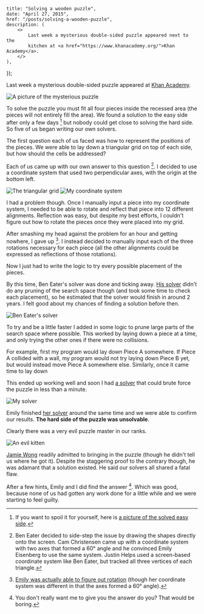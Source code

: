     title: "Solving a wooden puzzle",
    date: "April 27, 2015",
    href: "/posts/solving-a-wooden-puzzle",
    description: (
        <>
            Last week a mysterious double-sided puzzle appeared next to the
            kitchen at <a href="https://www.khanacademy.org/">Khan Academy</a>.
        </>
    ),
});


Last week a mysterious double-sided puzzle appeared at [Khan Academy](https://www.khanacademy.org/).

<img
    src="/images/mysterious-puzzle.jpg"
    alt="A picture of the mysterious puzzle"
/>

To solve the puzzle you must fit all four pieces inside the recessed area (the pieces will not entirely fill the area). We found a solution to the easy side after only a few days [^1] but nobody could get close to solving the hard side. So five of us began writing our own solvers.

The first question each of us faced was how to represent the positions of the pieces. We were able to lay down a triangular grid on top of each side, but how should the cells be addressed?

Each of us came up with our own answer to this question [^2]. I decided to use a coordinate system that used two perpendicular axes, with the origin at the bottom left.

<img src="/images/triangular-grid.png" alt="The triangular grid" />

<img src="/images/johns-coordinates.png" alt="My coordinate system" />

I had a problem though. Once I manually input a piece into my coordinate system, I needed to be able to rotate and reflect that piece into 12 different alignments. Reflection was easy, but despite my best efforts, I couldn't figure out how to rotate the pieces once they were placed into my grid.

After smashing my head against the problem for an hour and getting nowhere, I gave up [^3]. I instead decided to manually input each of the three rotations necessary for each piece (all the other alignments could be expressed as reflections of those rotations).

Now I just had to write the logic to try every possible placement of the pieces.

By this time, Ben Eater's solver was done and ticking away. [His solver](https://www.khanacademy.org/computer-programming/spin-off-of-puzzle/4900481558249472) didn't do any pruning of the search space though (and took some time to check each placement), so he estimated that the solver would finish in around 2 years. I felt good about my chances of finding a solution before then.

<img
    src="/images/eaters-solver.gif"
    alt="Ben Eater's solver"
    className="small-image"
/>

To try and be a little faster I added in some logic to prune large parts of the search space where possible. This worked by laying down a piece at a time, and only trying the other ones if there were no collisions.

For example, first my program would lay down Piece A somewhere. If Piece A collided with a wall, my program would not try laying down Piece B yet, but would instead move Piece A somewhere else. Similarly, once it came time to lay down

This ended up working well and soon I had [a solver](https://github.com/itsjohncs/damn-puzzle/blob/master/boom.js) that could brute force the puzzle in less than a minute.

<img src="/images/solver.gif" alt="My solver" className="small-image" />

Emily finished [her solver](https://github.com/xymostech/wood-puzzle/blob/master/src/Main.hs) around the same time and we were able to confirm our results. **The hard side of the puzzle was unsolvable**.

Clearly there was a very evil puzzle master in our ranks.

<img
    src="/images/evil-kitty.gif"
    alt="An evil kitten"
    className="small-image"
/>

[Jamie Wong](http://jamie-wong.com/) readily admitted to bringing in the puzzle (though he didn't tell us where he got it). Despite the staggering proof to the contrary though, he was adamant that a solution existed. He said our solvers all shared a fatal flaw.

After a few hints, Emily and I did find the answer [^4]. Which was good, because none of us had gotten any work done for a little while and we were starting to feel guilty.

[^1]: If you want to spoil it for yourself, here is [a picture of the solved easy side](/images/easy-solved.jpg).

[^2]: Ben Eater decided to side-step the issue by drawing the shapes directly onto the screen. Cam Christensen came up with a coordinate system with two axes that formed a 60° angle and he convinced Emily Eisenberg to use the same system. Justin Helps used a screen-based coordinate system like Ben Eater, but tracked all three vertices of each triangle.

[^3]: [Emily was actually able to figure out rotation](https://github.com/xymostech/wood-puzzle/blob/f7ea685855c06531debcc9e6105451c934a00cde/src/Main.hs#L35) (though her coordinate system was different in that the axes formed a 60° angle).

[^4]: You don't really want me to give you the answer do you? That would be boring.

